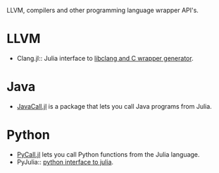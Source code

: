 LLVM, compilers and other programming language wrapper API's.

= LLVM =
* Clang.jl:: Julia interface to [https://github.com/ihnorton/Clang.jl libclang and C wrapper generator].


= Java =
* [http://aviks.github.io/JavaCall.jl/ JavaCall.jl] is a package that lets you call Java programs from Julia. 


= Python =
* [https://github.com/stevengj/PyCall.jl PyCall.jl] lets you call Python functions from the Julia language.
* PyJulia:: [https://github.com/jakebolewski/pyjulia python interface to julia].
